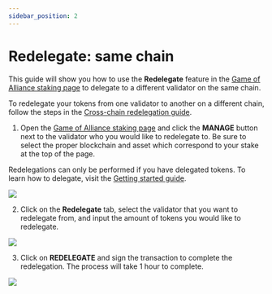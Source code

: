 ```yaml
---
sidebar_position: 2
---
```


# Redelegate: same chain

This guide will show you how to use the **Redelegate** feature in the [Game of Alliance staking page](https://game-of-alliance.terra.money/staking) to delegate to a different validator on the same chain. 

<Admonition type="info" icon="ℹ️" title="Redelegating on a different chain">

To redelegate your tokens from one validator to another on a different chain, follow the steps in the [Cross-chain redelegation guide](./cross-chain-redelegating.mdx).

</Admonition>

1. Open the [Game of Alliance staking page](https://game-of-alliance.terra.money/staking) and click the **MANAGE** button next to the validator who you would like to redelegate to. Be sure to select the proper blockchain and asset which correspond to your stake at the top of the page.

<Admonition type="tip" title="Delegating">

Redelegations can only be performed if you have delegated tokens. To learn how to delegate, visit the [Getting started guide](./get-started.mdx). 

</Admonition>

<img className="readme-img-md" src="/img/goa/redelegate-1.png" />

2. Click on the **Redelegate** tab, select the validator that you want to redelegate from, and input the amount of tokens you would like to redelegate.

<img className="readme-img-sm" src="/img/goa/redelegate-2.png" />

3. Click on **REDELEGATE** and sign the transaction to complete the redelegation. The process will take 1 hour to complete.

<img className="readme-img-sm" src="/img/goa/redelegate-3.png" />

